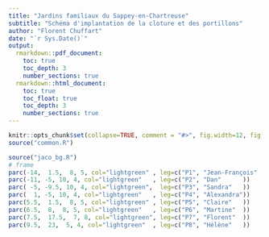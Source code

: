 ```yaml
---
title: "Jardins familiaux du Sappey-en-Chartreuse"
subtitle: "Schéma d'implantation de la cloture et des portillons"
author: "Florent Chuffart"
date: "`r Sys.Date()`"
output: 
  rmarkdown::pdf_document:
    toc: true
    toc_depth: 3
    number_sections: true
  rmarkdown::html_document:
    toc: true
    toc_float: true
    toc_depth: 3
    number_sections: true
---
```


```r
knitr::opts_chunk$set(collapse=TRUE, comment = "#>", fig.width=12, fig.height=12, eval=TRUE, echo=FALSE, results="hide", dpi=75)
source("common.R")
```


```r
source("jaco_bg.R")
# frame
parc(-14,  1.5,  8, 5, col="lightgreen" , leg=c("P1", "Jean-François"       ))
parc(-11, -5, 10, 4, col="lightgreen"   , leg=c("P2", "Dan"      ))
parc( -5, -9.5, 10, 4, col="lightgreen",  leg=c("P3", "Sandra"   ))
parc(  1, -5, 10, 4, col="lightgreen"   , leg=c("P4", "Alexandra"))
parc(5.5,  1.5,  8, 5, col="lightgreen" , leg=c("P5", "Claire"   ))
parc(6.5,  8,  8, 5, col="lightgreen"   , leg=c("P6", "Martine"  ))
parc(7.5,  17.5,  7, 8, col="lightgreen", leg=c("P7", "Florent"  ))
parc(9.5,  23,  5, 4, col="lightgreen"  , leg=c("P8", "Hélène"   ))
```

